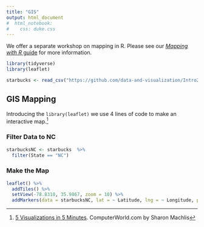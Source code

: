 ```yaml
---
title: "GIS"
output: html_document
#  html_notebook:
#    css: duke.css
---
```


We offer a separate workshop on mapping in R.  Please see our [*Mapping with R* guide](https://map-rfun.library.duke.edu/) for more information.  

```r
library(tidyverse)
library(leaflet)

```


```r
starbucks <- read_csv("https://github.com/data-and-visualization/Intro2R/raw/master/data/All_Starbucks_Locations_in_the_US_-_Map.csv")
```


## GIS Mapping

Introducing the `library(leaflet)` we use 4 lines of code to make an interactive map.^[[5 Visualizations in 5 Minutes](http://www.computerworld.com/article/2893271/business-intelligence/5-data-visualizations-in-5-minutes-each-in-5-lines-or-less-of-r.html). ComputerWorld.com by Sharon Machlis]

### Filter Data to NC
```r
starbucksNC <- starbucks  %>% 
  filter(State == "NC")
```


### Make the Map
```r
leaflet() %>% 
  addTiles() %>% 
  setView(-78.8310, 35.9867, zoom = 10) %>% 
  addMarkers(data = starbucksNC, lat = ~ Latitude, lng = ~ Longitude, popup = starbucksNC$Name)
```




